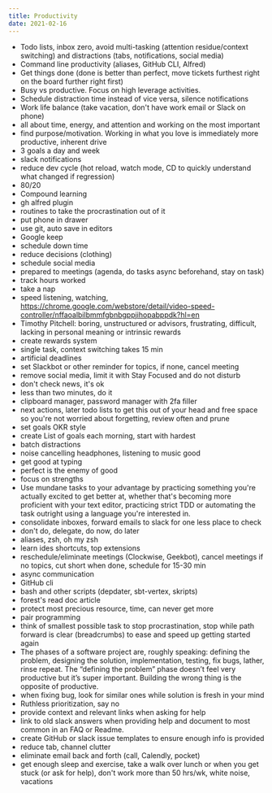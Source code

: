 ```yaml
---
title: Productivity
date: 2021-02-16
---
```


- Todo lists, inbox zero, avoid multi-tasking (attention residue/context switching) and distractions (tabs, notifications, social media)
- Command line productivity (aliases, GitHub CLI, Alfred)
- Get things done (done is better than perfect, move tickets furthest right on the board further right first)
- Busy vs productive. Focus on high leverage activities.
- Schedule distraction time instead of vice versa, silence notifications
- Work life balance (take vacation, don't have work email or Slack on phone)
- all about time, energy, and attention and working on the most important
- find purpose/motivation. Working in what you love is immediately more productive, inherent drive
- 3 goals a day and week
- slack notifications
- reduce dev cycle (hot reload, watch mode, CD to quickly understand what changed if regression)
- 80/20
- Compound learning
- gh alfred plugin
- routines to take the procrastination out of it
- put phone in drawer
- use git, auto save in editors
- Google keep
- schedule down time
- reduce decisions (clothing)
- schedule social media
- prepared to meetings (agenda, do tasks async beforehand, stay on task)
- track hours worked
- take a nap
- speed listening, watching, https://chrome.google.com/webstore/detail/video-speed-controller/nffaoalbilbmmfgbnbgppjihopabppdk?hl=en
- Timothy Pitchell: boring, unstructured or advisors, frustrating, difficult, lacking in personal meaning or intrinsic rewards
- create rewards system
- single task, context switching takes 15 min
- artificial deadlines
- set Slackbot or other reminder for topics, if none, cancel meeting
- remove social media, limit it with Stay Focused and do not disturb
- don't check news, it's ok
- less than two minutes, do it
- clipboard manager, password manager with 2fa filler
- next actions, later todo lists to get this out of your head and free space so you're not worried about forgetting, review often and prune
- set goals OKR style
- create List of goals each morning, start with hardest
- batch distractions
- noise cancelling headphones, listening to music good
- get good at typing
- perfect is the enemy of good
- focus on strengths
- Use mundane tasks to your advantage by practicing something you're actually excited to get better at, whether that's becoming more proficient with your text editor, practicing strict TDD or automating the task outright using a language you're interested in.
- consolidate inboxes, forward emails to slack for one less place to check
- don't do, delegate, do now, do later
- aliases, zsh, oh my zsh
- learn ides shortcuts, top extensions
- reschedule/eliminate meetings (Clockwise, Geekbot), cancel meetings if no topics, cut short when done, schedule for 15-30 min
- async communication
- GitHub cli
- bash and other scripts (depdater, sbt-vertex, skripts)
- forest's read doc article
- protect most precious resource, time, can never get more
- pair programming
- think of smallest possible task to stop procrastination, stop while path forward is clear (breadcrumbs) to ease and speed up getting started again
- The phases of a software project are, roughly speaking: defining the problem, designing the solution, implementation, testing, fix bugs, lather, rinse repeat. The “defining the problem” phase doesn’t feel very productive but it’s super important. Building the wrong thing is the opposite of productive.
- when fixing bug, look for similar ones while solution is fresh in your mind
- Ruthless prioritization, say no
- provide context and relevant links when asking for help
- link to old slack answers when providing help and document to most common in an FAQ or Readme.
- create GitHub or slack issue templates to ensure enough info is provided
- reduce tab, channel clutter
- eliminate email back and forth (call, Calendly, pocket)
- get enough sleep and exercise, take a walk over lunch or when you get stuck (or ask for help), don't work more than 50 hrs/wk, white noise, vacations
